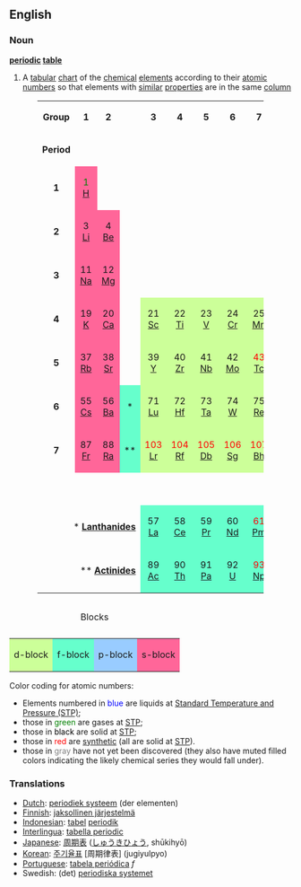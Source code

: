 ==English==
===Noun===
{{wikipedia}}
'''[[periodic]] [[table]]'''
#{{chemistry}} A [[tabular]] [[chart]] of the [[chemical]] [[element]]s according to their [[atomic number]]s so that elements with [[similar]] [[properties]] are in the same [[column]]

<!-- table modified from Wikipedia -->
<center>
<table style="width: 80%;">
<tr align="center">
<td>'''Group'''</td>
<td>'''1'''</td>
<td>'''2'''</td>
<td style="vertical-align: top;"><br> </td>
<td>'''3'''</td>
<td>'''4'''</td>
<td>'''5'''</td>
<td>'''6'''</td>
<td>'''7'''</td>
<td>'''8'''</td>
<td>'''9'''</td>
<td>'''10'''</td>
<td>'''11'''</td>
<td>'''12'''</td>
<td>'''13'''</td>
<td>'''14'''</td>
<td>'''15'''</td>
<td>'''16'''</td>
<td>'''17'''</td>
<td>'''18'''</td>
</tr>
<tr align="center">
<td>'''Period'''</td>
<td colspan="20"><br> </td>
</tr>
<tr align="center">
<td>'''1'''</td>
<td bgcolor="#ff6699"><font color="green">1</font><br>[[Hydrogen|H]]</td>
<td colspan="17"><br> </td>
<td bgcolor="#99ccff"><font color="green">2</font><br>[[Helium|He]]</td>
</tr>
<tr align="center">
<td>'''2'''</td>
<td bgcolor="#ff6699">3<br>[[Lithium|Li]]</td>
<td bgcolor="#ff6699">4<br>[[Beryllium|Be]]</td>
<td style="vertical-align: top;"><br> </td>
<td colspan="10"><br> </td>
<td bgcolor="#99ccff">5<br>[[Boron|B]]</td>
<td bgcolor="#99ccff">6<br>[[Carbon|C]]</td>
<td bgcolor="#99ccff"><font color="green">7</font><br>[[Nitrogen|N]]</td>
<td bgcolor="#99ccff"><font color="green">8</font><br>[[Oxygen|O]]</td>
<td bgcolor="#99ccff"><font color="green">9</font><br>[[Fluorine|F]]</td>
<td bgcolor="#99ccff"><font color="green">10</font><br>[[Neon|Ne]]</td>
</tr>
<tr align="center">
<td>'''3'''</td>
<td bgcolor="#ff6699">11<br>[[Sodium|Na]]</td>
<td bgcolor="#ff6699">12<br>[[Magnesium|Mg]]</td>
<td style="vertical-align: top;"><br> </td>
<td colspan="10"><br> </td>
<td bgcolor="#99ccff">13<br>[[Aluminium|Al]]</td>
<td bgcolor="#99ccff">14<br>[[Silicon|Si]]</td>
<td bgcolor="#99ccff">15<br>[[Phosphorus|P]]</td>
<td bgcolor="#99ccff">16<br>[[Sulfur|S]]</td>
<td bgcolor="#99ccff"><font color="green">17</font><br>[[Chlorine|Cl]]</td>
<td bgcolor="#99ccff"><font color="green">18</font><br>[[Argon|Ar]]</td>
</tr>
<tr align="center">
<td>'''4'''</td>
<td bgcolor="#ff6699">19<br>[[Potassium|K]]</td>
<td bgcolor="#ff6699">20<br>[[Calcium|Ca]]</td>
<td style="vertical-align: top;"><br> </td>
<td bgcolor="#ccff99">21<br>[[Scandium|Sc]]</td>
<td bgcolor="#ccff99">22<br>[[Titanium|Ti]]</td>
<td bgcolor="#ccff99">23<br>[[Vanadium|V]]</td>
<td bgcolor="#ccff99">24<br>[[Chromium|Cr]]</td>
<td bgcolor="#ccff99">25<br>[[Manganese|Mn]]</td>
<td bgcolor="#ccff99">26<br>[[Iron|Fe]]</td>
<td bgcolor="#ccff99">27<br>[[Cobalt|Co]]</td>
<td bgcolor="#ccff99">28<br>[[Nickel|Ni]]</td>
<td bgcolor="#ccff99">29<br>[[Copper|Cu]]</td>
<td bgcolor="#ccff99">30<br>[[Zinc|Zn]]</td>
<td bgcolor="#99ccff">31<br>[[Gallium|Ga]]</td>
<td bgcolor="#99ccff">32<br>[[Germanium|Ge]]</td>
<td bgcolor="#99ccff">33<br>[[Arsenic|As]]</td>
<td bgcolor="#99ccff">34<br>[[Selenium|Se]]</td>
<td bgcolor="#99ccff"><font color="blue">35</font><br>[[Bromine|Br]]</td>
<td bgcolor="#99ccff"><font color="green">36</font><br>[[Krypton|Kr]]</td>
</tr>
<tr align="center">
<td>'''5'''</td>
<td bgcolor="#ff6699">37<br>[[Rubidium|Rb]]</td>
<td bgcolor="#ff6699">38<br>[[Strontium|Sr]]</td>
<td style="vertical-align: top;"><br> </td>
<td bgcolor="#ccff99">39<br>[[Yttrium|Y]]</td>
<td bgcolor="#ccff99">40<br>[[Zirconium|Zr]]</td>
<td bgcolor="#ccff99">41<br>[[Niobium|Nb]]</td>
<td bgcolor="#ccff99">42<br>[[Molybdenum|Mo]]</td>
<td bgcolor="#ccff99"><font color="red">43</font><br>[[Technetium|Tc]]</td>
<td bgcolor="#ccff99">44<br>[[Ruthenium|Ru]]</td>
<td bgcolor="#ccff99">45<br>[[Rhodium|Rh]]</td>
<td bgcolor="#ccff99">46<br>[[Palladium|Pd]]</td>
<td bgcolor="#ccff99">47<br>[[Silver|Ag]]</td>
<td bgcolor="#ccff99">48<br>[[Cadmium|Cd]]</td>
<td bgcolor="#99ccff">49<br>[[Indium|In]]</td>
<td bgcolor="#99ccff">50<br>[[Tin|Sn]]</td>
<td bgcolor="#99ccff">51<br>[[Antimony|Sb]]</td>
<td bgcolor="#99ccff">52<br>[[Tellurium|Te]]</td>
<td bgcolor="#99ccff">53<br>[[Iodine|I]]</td>
<td bgcolor="#99ccff"><font color="green">54</font><br>[[Xenon|Xe]]</td>
</tr>
<tr align="center">
<td>'''6'''</td>
<td bgcolor="#ff6699">55<br>[[Caesium|Cs]]</td>
<td bgcolor="#ff6699">56<br>[[Barium|Ba]]</td>
<td bgcolor="#66ffcc">*<br></td>
<td bgcolor="#ccff99">71<br>[[Lutetium|Lu]]</td>
<td bgcolor="#ccff99">72<br>[[Hafnium|Hf]]</td>
<td bgcolor="#ccff99">73<br>[[Tantalum|Ta]]</td>
<td bgcolor="#ccff99">74<br>[[Tungsten|W]]</td>
<td bgcolor="#ccff99">75<br>[[Rhenium|Re]]</td>
<td bgcolor="#ccff99">76<br>[[Osmium|Os]]</td>
<td bgcolor="#ccff99">77<br>[[Iridium|Ir]]</td>
<td bgcolor="#ccff99">78<br>[[Platinum|Pt]]</td>
<td bgcolor="#ccff99">79<br>[[Gold|Au]]</td>
<td bgcolor="#ccff99"><font color="blue">80</font><br>[[Mercury (element)|Hg]]</td>
<td bgcolor="#99ccff">81<br>[[Thallium|Tl]]</td>
<td bgcolor="#99ccff">82<br>[[Lead|Pb]]</td>
<td bgcolor="#99ccff">83<br>[[Bismuth|Bi]]</td>
<td bgcolor="#99ccff">84<br>[[Polonium|Po]]</td>
<td bgcolor="#99ccff">85<br>[[Astatine|At]]</td>
<td bgcolor="#99ccff"><font color="green">86</font><br>[[Radon|Rn]]</td>
</tr>
<tr align="center">
<td>'''7'''</td>
<td bgcolor="#ff6699">87<br>&nbsp;[[Francium|Fr]]&nbsp;</td>
<td bgcolor="#ff6699">88<br>[[Radium|Ra]]</td>
<td bgcolor="#66ffcc">**<br></td>
<td bgcolor="#ccff99"><font color="red">103</font><br>[[Lawrencium|Lr]]</td>
<td bgcolor="#ccff99"><font color="red">104</font><br>[[Rutherfordium|Rf]]</td>
<td bgcolor="#ccff99"><font color="red">105</font><br>[[Dubnium|Db]]</td>
<td bgcolor="#ccff99"><font color="red">106</font><br>[[Seaborgium|Sg]]</td>
<td bgcolor="#ccff99"><font color="red">107</font><br>[[Bohrium|Bh]]</td>
<td bgcolor="#ccff99"><font color="red">108</font><br>[[Hassium|Hs]]</td>
<td bgcolor="#ccff99"><font color="red">109</font><br>[[Meitnerium|Mt]]</td>
<td bgcolor="#ccff99"><font color="red">110</font><br>[[Darmstadtium|Ds]]</td>
<td bgcolor="#ccff99"><font color="red">111</font><br>[[Roentgenium|Rg]]</td>
<td bgcolor="#ccff99"><font color="red">112</font><br>[[Ununbium|Uub]]</td>
<td bgcolor="#99ccff"><font color="red">113<br>[[Ununtrium|Uut]]</font></td>
<td bgcolor="#99ccff"><font color="red">114</font><br>[[Ununquadium|Uuq]]</td>
<td bgcolor="#99ccff"><font color="red">115<br>[[Ununpentium|Uup]]</font></td>
<td bgcolor="#99ccff"><font color="red">116<br>[[Ununhexium|Uuh]]</font></td>
<td bgcolor="#ecfefe"><font color="#cccccc">117<br>[[Ununseptium|Uus]]</font></td>
<td bgcolor="#ecfefe"><font color="#cccccc">118<br>[[Ununoctium|Uuo]]</font></td>
</tr>
<tr align="center">
<td colspan="21"><br> </td>
</tr>
<tr align="center">
<td colspan="4" align="right">* '''[[Lanthanide]]s'''</td>
<td bgcolor="#66ffcc">57<br>[[Lanthanum|La]]</td>
<td bgcolor="#66ffcc">58<br>[[Cerium|Ce]]</td>
<td bgcolor="#66ffcc">59<br>[[Praseodymium|Pr]]</td>
<td bgcolor="#66ffcc">60<br>[[Neodymium|Nd]]</td>
<td bgcolor="#66ffcc"><font color="red">61</font><br>[[Promethium|Pm]]</td>
<td bgcolor="#66ffcc">62<br>[[Samarium|Sm]]</td>
<td bgcolor="#66ffcc">63<br>[[Europium|Eu]]</td>
<td bgcolor="#66ffcc">64<br>[[Gadolinium|Gd]]</td>
<td bgcolor="#66ffcc">65<br>[[Terbium|Tb]]</td>
<td bgcolor="#66ffcc">66<br>[[Dysprosium|Dy]]</td>
<td bgcolor="#66ffcc">67<br>[[Holmium|Ho]]</td>
<td bgcolor="#66ffcc">68<br>[[Erbium|Er]]</td>
<td bgcolor="#66ffcc">69<br>[[Thulium|Tm]]</td>
<td bgcolor="#66ffcc">70<br>[[Ytterbium|Yb]]</td>
</tr>
<tr align="center">
<td colspan="4" align="right">** '''[[Actinide]]s'''</td>
<td bgcolor="#66ffcc">89<br>[[Actinium|Ac]]</td>
<td bgcolor="#66ffcc">90<br>[[Thorium|Th]]</td>
<td bgcolor="#66ffcc">91<br>[[Protactinium|Pa]]</td>
<td bgcolor="#66ffcc">92<br>[[Uranium|U]]</td>
<td bgcolor="#66ffcc"><font color="red">93</font><br>[[Neptunium|Np]]</td>
<td bgcolor="#66ffcc"><font color="red">94</font><br>[[Plutonium|Pu]]</td>
<td bgcolor="#66ffcc"><font color="red">95</font><br>[[Americium|Am]]</td>
<td bgcolor="#66ffcc"><font color="red">96</font><br>[[Curium|Cm]]</td>
<td bgcolor="#66ffcc"><font color="red">97</font><br>[[Berkelium|Bk]]</td>
<td bgcolor="#66ffcc"><font color="red">98</font><br>[[Californium|Cf]]</td>
<td bgcolor="#66ffcc"><font color="red">99</font><br>[[Einsteinium|Es]]</td>
<td bgcolor="#66ffcc"><font color="red">100</font><br>[[Fermium|Fm]]</td>
<td bgcolor="#66ffcc"><font color="red">101</font><br>[[Mendelevium|Md]]</td>
<td bgcolor="#66ffcc"><font color="red">102</font><br>[[Nobelium|No]]</td>
</tr>
</table>
</center>

<table align="center">
<caption>Blocks</caption>
<tr><td bgcolor="#CCFF99">d-block</td><td bgcolor="#66FFCC">f-block</td><td bgcolor="#99CCFF">p-block</td><td bgcolor="#FF6699">s-block</td></tr>
</table>

Color coding for atomic numbers:
* Elements numbered in <font color="blue">blue</font> are liquids at [[Standard Temperature and Pressure|Standard Temperature and Pressure (STP)]];
* those in <font color="green">green</font> are gases at [[Standard Temperature and Pressure|STP]];
* those in <font color="black">black</font> are solid at [[Standard Temperature and Pressure|STP]];
* those in <font color="red">red</font> are [[Synthetic element|synthetic]] (all are solid at [[Standard Temperature and Pressure|STP]]).
* those in <font color="#808080">gray</font> have not yet been discovered (they also have muted filled colors indicating the likely chemical series they would fall under).

=== Translations ===
*[[Dutch]]: [[periodiek systeem]] (der elementen)
*[[Finnish]]: [[jaksollinen järjestelmä]]
*[[Indonesian]]: [[tabel]] [[periodik]]
*[[Interlingua]]: [[tabella periodic]]
*[[Japanese]]: [[周期表]] ([[しゅうきひょう]], shūkihyō)
*[[Korean]]: [[주기율표]] [周期律表] (jugiyulpyo)
*[[Portuguese]]: [[tabela periódica]] ''f''
*Swedish: (det) [[periodiska systemet]]